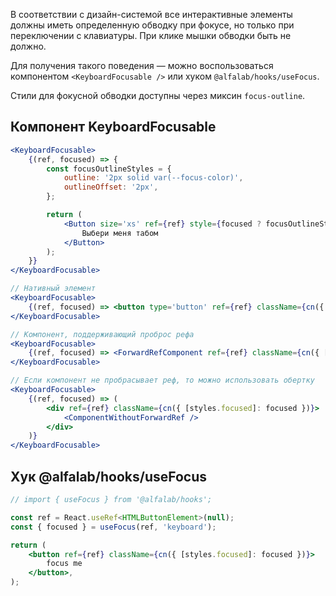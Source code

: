 В соответствии с дизайн-системой все интерактивные элементы должны иметь определенную обводку при фокусе, но только при переключении с клавиатуры.
При клике мышки обводки быть не должно.

Для получения такого поведения — можно воспользоваться компонентом `<KeyboardFocusable />` или хуком `@alfalab/hooks/useFocus`.

Стили для фокусной обводки доступны через миксин `focus-outline`.

## Компонент KeyboardFocusable

```jsx live
<KeyboardFocusable>
    {(ref, focused) => {
        const focusOutlineStyles = {
            outline: '2px solid var(--focus-color)',
            outlineOffset: '2px',
        };

        return (
            <Button size='xs' ref={ref} style={focused ? focusOutlineStyles : {}}>
                Выбери меня табом
            </Button>
        );
    }}
</KeyboardFocusable>
```

```jsx
// Нативный элемент
<KeyboardFocusable>
    {(ref, focused) => <button type='button' ref={ref} className={cn({ [styles.focused]: focused })} />}
</KeyboardFocusable>

// Компонент, поддерживающий проброс рефа
<KeyboardFocusable>
    {(ref, focused) => <ForwardRefComponent ref={ref} className={cn({ [styles.focused]: focused })} />}
</KeyboardFocusable>

// Если компонент не пробрасывает реф, то можно использовать обертку
<KeyboardFocusable>
    {(ref, focused) => (
        <div ref={ref} className={cn({ [styles.focused]: focused })}>
            <ComponentWithoutForwardRef />
        </div>
    )}
</KeyboardFocusable>
```

## Хук @alfalab/hooks/useFocus

```jsx
// import { useFocus } from '@alfalab/hooks';

const ref = React.useRef<HTMLButtonElement>(null);
const { focused } = useFocus(ref, 'keyboard');

return (
    <button ref={ref} className={cn({ [styles.focused]: focused })}>
        focus me
    </button>,
);
```
